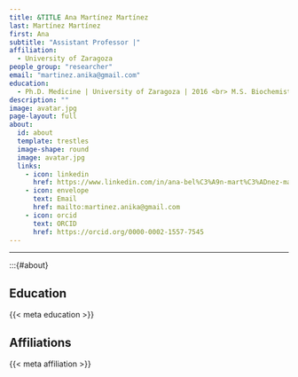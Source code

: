 ```yaml
---
title: &TITLE Ana Martínez Martínez
last: Martínez Martínez
first: Ana
subtitle: "Assistant Professor |"
affiliation: 
  - University of Zaragoza
people_group: "researcher"
email: "martinez.anika@gmail.com"
education:
  - Ph.D. Medicine | University of Zaragoza | 2016 <br> M.S. Biochemistry & Molecular and cellular biology | University of Zaragoza | 2012 <br> B.S. Biochemistry | University of Zaragoza | 2006
description: ""
image: avatar.jpg
page-layout: full
about: 
  id: about
  template: trestles
  image-shape: round
  image: avatar.jpg
  links:
    - icon: linkedin
      href: https://www.linkedin.com/in/ana-bel%C3%A9n-mart%C3%ADnez-mart%C3%ADnez-7202585a/
    - icon: envelope
      text: Email
      href: mailto:martinez.anika@gmail.com
    - icon: orcid
      text: ORCID
      href: https://orcid.org/0000-0002-1557-7545  
---
```


<hr>


:::{#about}

## Education
{{< meta education >}}


## Affiliations
{{< meta affiliation >}}
